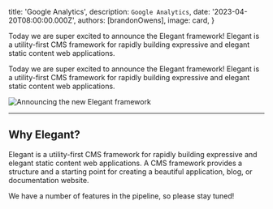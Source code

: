 
  title: 'Google Analytics',
  description: `Google Analytics`,
  date: '2023-04-20T08:00:00.000Z',
  authors: [brandonOwens],
  image: card,
}

<!--excerpt-->

Today we are super excited to announce the Elegant framework! Elegant is a utility-first CMS framework for rapidly building expressive and elegant static content web applications.

<!--/excerpt-->

Today we are super excited to announce the Elegant framework! Elegant is a utility-first CMS framework for rapidly building expressive and elegant static content web applications.

<div className="my-8 shadow-xl">
  <img src={card.src} alt="Announcing the new Elegant framework" className="rounded-xl"/>
</div>

---

## Why Elegant?

Elegant is a utility-first CMS framework for rapidly building expressive and elegant static content web applications. A CMS framework provides a structure and a starting point for creating a beautiful application, blog, or documentation website.

We have a number of features in the pipeline, so please stay tuned! 